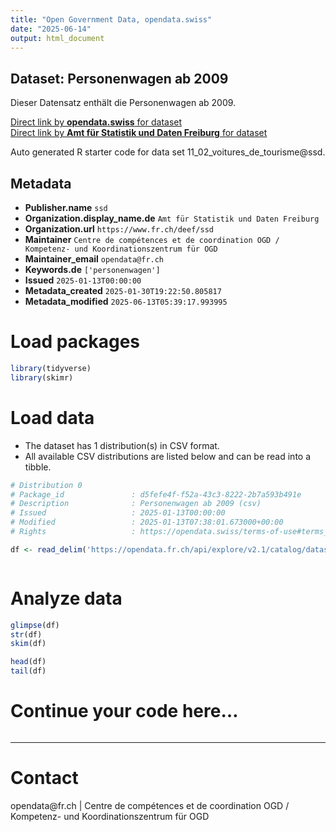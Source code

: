 ```yaml
---
title: "Open Government Data, opendata.swiss"
date: "2025-06-14"
output: html_document
---
```


## Dataset: Personenwagen ab 2009

Dieser Datensatz enthält die Personenwagen ab 2009.

[Direct link by **opendata.swiss** for dataset](https://opendata.swiss/de/dataset/personenwagen-ab-2009)<br>
[Direct link by **Amt für Statistik und Daten Freiburg** for dataset](https://opendata.fr.ch/explore/dataset/11_02_voitures_de_tourisme/)

Auto generated R starter code for data set 11_02_voitures_de_tourisme@ssd.

## Metadata

- **Publisher.name** `ssd`
- **Organization.display_name.de** `Amt für Statistik und Daten Freiburg`
- **Organization.url** `https://www.fr.ch/deef/ssd`
- **Maintainer** `Centre de compétences et de coordination OGD / Kompetenz- und Koordinationszentrum für OGD`
- **Maintainer_email** `opendata@fr.ch`
- **Keywords.de** `['personenwagen']`
- **Issued** `2025-01-13T00:00:00`
- **Metadata_created** `2025-01-30T19:22:50.805817`
- **Metadata_modified** `2025-06-13T05:39:17.993995`


# Load packages

```r

library(tidyverse)
library(skimr)

```

# Load data

-   The dataset has 1 distribution(s) in CSV format.
-   All available CSV distributions are listed below and can be read into a tibble.

```r

# Distribution 0
# Package_id               : d5fefe4f-f52a-43c3-8222-2b7a593b491e
# Description              : Personenwagen ab 2009 (csv)
# Issued                   : 2025-01-13T00:00:00
# Modified                 : 2025-01-13T07:38:01.673000+00:00
# Rights                   : https://opendata.swiss/terms-of-use#terms_by

df <- read_delim('https://opendata.fr.ch/api/explore/v2.1/catalog/datasets/11_02_voitures_de_tourisme/exports/csv?use_labels=true')



```

# Analyze data

```r

glimpse(df)
str(df)
skim(df)

head(df)
tail(df)

```

# Continue your code here...

```r

```

------------------------------------------------------------------------

# Contact

opendata@fr.ch | Centre de compétences et de coordination OGD / Kompetenz- und Koordinationszentrum für OGD
